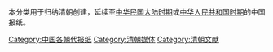 本分类用于归纳清朝创建，延续至[[中华民国大陆时期|中华民国大陆时期]]或[[中华人民共和国时期|中华人民共和国时期]]的中国报纸。

[[Category:中国各朝代报纸|Category:中国各朝代报纸]]
[[Category:清朝媒体|Category:清朝媒体]]
[[Category:清朝文献|Category:清朝文献]]